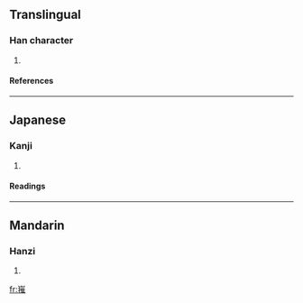 ==Translingual==
===Han character===
{{Han char|rn=46|rad=山|as=11|sn=14|four=2251<sub>4</sub>|canj=山手人土 (UQOG)}}
# {{defn|Han|sort=山11}}
====References====
{{Han ref|kx=0319.050|dkj=08431|dj=0619.150|hdz=10792.180|uh=5D8A|ud=23946|bh=E1AA|bd=57770}}
----
==Japanese==
===Kanji===
{{ja-kanji|grade=|rs=山11}}
# {{defn|Japanese}} 
====Readings====
{{ja-readings|on=[[すい]] (sui), [[つい]] (tsui), [[さい]] (sai), [[せ]] (se)|kun=}}
----
==Mandarin==
===Hanzi===
{{cmn-hanzi|pin=[[zuǐ]] (zui3)|wg=tsui<sup>3</sup>}}
# {{defn|Mandarin}}

[[fr:嶊]]